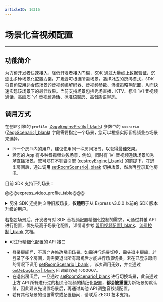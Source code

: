 ```yaml
---
articleID: 16316
---
```

# 场景化音视频配置

- - -

## 功能简介

为方便开发者快速接入，降低开发者接入门槛，SDK 通过大量线上数据验证，沉淀出多种场景化配置方案。开发者可根据所需场景，选择对应的房间模式，SDK 将自动应用适合该场景的音视频编解码器、音视频参数、流控策略等配置，从而快速实现该场景下的最佳效果。当前支持场景包括秀场直播、KTV、标准 1v1 音视频通话、高画质 1v1 音视频通话、标准语聊房、高音质语聊房。

## 调用方式

在创建引擎的 `profile` ([ZegoEngineProfile\|_blank](@-ZegoEngineProfile)) 参数中的 `scenario` ([ZegoScenario\|_blank](@-ZegoScenario)) 字段需要指定一个场景，您可以根据实际音视频业务场景来选择。

<div class="mk-warning">

- 同一个房间内的用户，建议使用同一种房间场景，以获得最佳效果。
- 若您的 App 有多种音视频业务场景，例如，同时有 1v1 音视频通话场景和秀场直播场景。您可以在不销毁引擎 ([destroyEngine\|_blank](@destroyEngine)) 的前提下，在退出房间后，通过调用 [setRoomScenario\|_blank](@setRoomScenario) 切换场景，然后再登录其他房间。
</div>

目前 SDK 支持下列场景：

@@@express_video_proflie_table@@@




<details class="zg-primary">
    <summary>另外 SDK 还提供 3 种旧版场景，<b>仅适用</b>于从 Express v3.0.0 以前的 SDK 版本升级的用户。</summary>

<div class="mk-warning">


由于以下 3 种旧版场景已废弃，请使用旧版场景的用户尽快迁移到上述的新版场景。
</div>

- General 旧版通用场景。
- Communication 旧版实时通讯场景。
- Live 旧版直播场景。
</details>


若指定场景后，开发者有对 SDK 音视频配置精细化控制的需求，可通过其他 API 进行配置，优先级高于场景化配置，详情请参考 [常用视频配置\|_blank](!ExpressVideoSDK-AdvancedModule/Common_Video_Configuration)、[流量控制\|_blank](!ExpressAudioSDK-Other_Functions/Network_Adaptation) 文档。

<details class="zg-primary">
    <summary>可进行精细化配置的 API 接口</summary>

- 视频相关配置
  - [enableCamera\|_blank](@enableCamera)
  - [setVideoConfig\|_blank](@setVideoConfig)
  - [enableHardwareEncoder\|_blank](@enableHardwareEncoder)
  - [enableHardwareDecoder\|_blank](@enableHardwareDecoder)

- 音频相关配置
  - [setAudioConfig\|_blank](@setAudioConfig)
  - [setAudioDeviceMode\|_blank](@setAudioDeviceMode)

- 音频 3A 处理相关配置
  - [enableAGC\|_blank](@enableAGC)
  - [enableAEC\|_blank](@enableAEC)
  - [setAECMode\|_blank](@setAECMode)
  - [enableANS\|_blank](@enableANS)
  - [setANSMode\|_blank](@setANSMode)

- 流控相关配置
  - [enableTrafficControl\|_blank](@enableTrafficControl)
  - [setMinVideoBitrateForTrafficControl\|_blank](@setMinVideoBitrateForTrafficControl)
  - [setMinVideoFpsForTrafficControl\|_blank](@setMinVideoFpsForTrafficControl)
  - [setMinVideoResolutionForTrafficControl\|_blank](@setMinVideoResolutionForTrafficControl)

</details>


<div class="mk-warning">

- 登录房间后，不再允许修改房间场景。如需进行场景切换，需先退出房间，若登录了多个房间，则需要退出所有房间后才能进行场景切换。若在已登录房间的情况下调用 [setRoomScenario\|_blank](@setRoomScenario) ，该次调用无效，并会通过 [onDebugError\|_blank](@onDebugError) 回调错误码 1000067。
- 在退出房间后，一旦通过 [setRoomScenario\|_blank](@setRoomScenario) 进行切换场景，此前通过上方 API 所有进行过的相关音视频的精细化配置，**都会被重置**为新场景的默认值，因此建议先设置场景后，再通过其他 API 调整音视频配置。 
- 若有其他场景的设置需求或配置疑问，请联系 ZEGO 技术支持。
</div>

